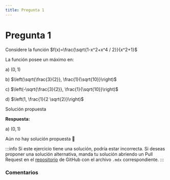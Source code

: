 ```yaml
---
title: Pregunta 1
---
```



# Pregunta 1

<div className="exercise">
Considere la función $f(x)=\frac{\sqrt{1-x^2+x^4 / 2}}{x^2+1}$

La función posee un máximo en:

a) $(0,1)$

b) $\left(\sqrt{\frac{3}{2}}, \frac{1}{\sqrt{10}}\right)$

c) $\left(-\sqrt{\frac{3}{2}}, \frac{1}{\sqrt{10}}\right)$

d) $\left(1, \frac{1}{2 \sqrt{2}}\right)$
</div>

<MDXDetails>
<summary>Solución propuesta</summary>

<div className="exercise">

**Respuesta:**

a) $(0,1)$

Aún no hay solución propuesta 🥲
</div>

:::info
Si este ejercicio tiene una solución, podría estar incorrecta. Si deseas proponer una solución alternativa, manda tu solución abriendo
un Pull Request en el [repositorio](https://github.com/crow-rojas/apuntes-fundamentals/pulls) de GitHub con el archivo
`.mdx` correspondiente.
:::

</MDXDetails>

### Comentarios

<Disqus
  url="https://crow-rojas.github.io/apuntes-fundamentals/docs/mathematics/calculus-1-2-3/exercises/2016-2/p01"
  identifier="docs/mathematics/calculus-1-2-3/exercises/2016-2/p01"
  title="2016-2 Cálculo I, II y III - Pregunta 01"
/>
